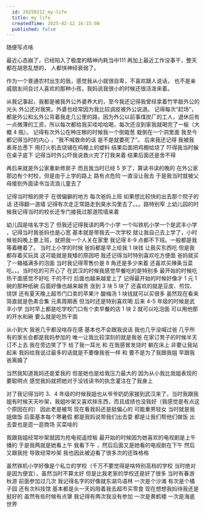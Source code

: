 ```yaml
---
  id: 20250212_my-life
  title: my life
  createdTime: 2025-02-12 16:15:00
  published: false
---
```


随便写点啥

最近心态崩了，已经陷入了极度的精神内耗当中111
再加上最近工作没事干，整天都在胡思乱想的， 人都快神经衰弱了。

作为一个普通农村出生的我，感觉我从小就很自卑，不喜欢跟人说话， 也不是亲戚朋友间会讨人喜欢的那种小孩，我妈说我很小的时候还很活泼来着。

从我记事起，我都是被我外公外婆养大的，至今我还记得我曾经拿着竹竿敲外公的光头 外公还对我笑。外婆也经常因为我比较调皮被外公说道。
记得每次“赶场”，都是外公和幺外公背着我走几公里的路，因为外公以前事煤炭厂的工人，退休后有一点微薄的工资，所以每次都给我买哇哈哈喝，每次还没到家我就喝完了一板（大概 4 瓶）。
记得有次外公在种庄稼的时候我一个倒栽葱 栽倒在一个洞里面 我至今都记得当时的内心 ，“我不喊救命的话 是不是就要死了”。
后来我还记得 我被我表哥怂恿下 用打火机去烧铺在鸡棚上的塑料 结果后面把鸡棚给烧了 吓得我当时躲在桌子底下 记得当时外公吓我说救火完了打我来着 结果后面还是舍不得

再后来就是外公家重新修房子 而且我当时已经 5 岁了，算读书读的晚的 在外公家那边有个村校，但是由于上学的路上 路有点危险 一直没让我去 于是我当时就被父母接到外面读书当流浪儿童去了

记得当时租的房子 在很偏僻的地方 每次爸妈上班 如果想比较快的出去那个院子的话 还得翻一道墙 记得有次走正常路走到臭水沟里去了。。。路特别窄 上幼儿园的时候我记得当时的校长还专门接我过那道院墙来着

幼儿园是啥名字忘了 但我还记得我读的两个小学 一个叫铁机小学一个是武丰小学 ，记得当时我爸妈也是心宽 基本就是带我去一次学校 就让我自己去上学了，小时候爸妈晚上要上班，就把我一个人关在家里
我记得 8-9 点都不下班。一般都是我等着睡着了。
当时上小学的时候 爸妈都是早上给我 1 块钱 让我买东西吃 但是我都存着买玩具 这可能就是我矮的原因吧
我还记得当时特别喜欢吃方便面 爸妈就买了一箱福满多的泡面 当时我记得零售价是 8 角还是多少来着 还喜欢买辣条当菜吃。。。当时吃的可开心了
在武汉的时候我感觉早餐吃的是特别多 最开始的时候吃热干面感觉不好吃 干的不行 后面也越来越爱上了 记得最开始的时候好像才 1 元 1 碗的那种纸碗 后面好像也越来越贵 涨到 3 块 5 块了
还喜欢的就是豆皮、煎饺、烧饼 还有夏天晚上超市门口卖的苹果汁 酸梅汤 1 块钱就可以买很多 虽然现在看来简直就是色素合集 元素周期表 但当时还是特别喜欢喝
后来 4-5 年级的时候是武丰小学 当时早上都是吃学校门口有个卖早餐的店 1 块 2 就可以吃泡面 可以用他那的开水和碗 要么就是吃热干面

从小到大 我爸几乎都没啥存在感 基本也不会跟我说话 我也几乎没喊过爸 几乎所有的家长会都是我妈参加的
唯一让我比较深刻的就是我爸 在家订凳子的时候半天订不上去 我在旁边笑了下 给了我一耳光 和 在我感冒发烧时 躺在床上 非要让我站起来
我妈给我说过最多的话就是不要像我爸一样 和 要不是为了我跟我姐 早跟我爸离婚了

当然我知道我妈还是爱我的 但是她也是给我压力最大的 因为从小我比我姐表现的要聪明点 感觉我妈就把她对于没钱读书的执念灌注在了我身上

对了我记得当时 3、4 年级的时候我姐也从爷爷奶奶家接到武汉来了，当时我跟我姐有时候天天吵架，我姐吵架又喜欢摔东西，而且成绩也没我好（我感觉是有点这个原因在的） 因此老是被骂 现在看我妈还是挺偏心的 可能重男轻女
当时就是我姐做饭 后面基本每个寒暑假 都是我妈说带我们出去耍 都是让我们帮他们做饭 出去耍也是逛一逛商场 买菜啥的

我跟我姐经常吵架就因为抢电视遥控板 最开始的时候因为她喜欢的电视剧是上午播的 于是我两就是她看上午 我看下午 ，然后后面又是她看的电视剧在下午 然后又跟我抢 导致经常吵架
我也因此被迫看了很多次的还珠格格

虽然铁机小学好像是个私立的学校（千万不要觉得是啥特别高档的学校 当时绝对是因为便宜），虽然当时不算太好 但是比我老家的学校还是好了很多 当时有春游 秋游
前面参加过几次 我记得名字的好像就东湖鸟语林 一次是个沙滩 有次是个橘子园 还有次科技馆 基本都是头一天妈陪着我去超市买零食 现在想想我妈待我还是挺好的 虽然有些时候有点犟
我记得有两次我没有参加 一次是黄鹤楼 一次是海底世界
